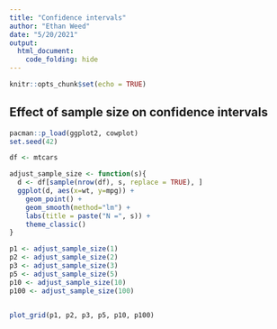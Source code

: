```yaml
---
title: "Confidence intervals"
author: "Ethan Weed"
date: "5/20/2021"
output:
  html_document:
    code_folding: hide
---
```


```r
knitr::opts_chunk$set(echo = TRUE)
```

## Effect of sample size on confidence intervals
```r
pacman::p_load(ggplot2, cowplot)
set.seed(42)

df <- mtcars

adjust_sample_size <- function(s){
  d <- df[sample(nrow(df), s, replace = TRUE), ]
  ggplot(d, aes(x=wt, y=mpg)) +
    geom_point() +
    geom_smooth(method="lm") +
    labs(title = paste("N =", s)) +
    theme_classic()
}

p1 <- adjust_sample_size(1)
p2 <- adjust_sample_size(2)
p3 <- adjust_sample_size(3)
p5 <- adjust_sample_size(5)
p10 <- adjust_sample_size(10)
p100 <- adjust_sample_size(100)


plot_grid(p1, p2, p3, p5, p10, p100)
```

